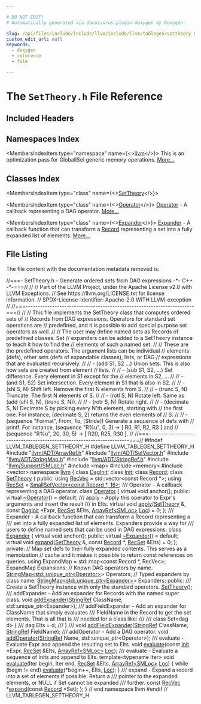 ```yaml
---

# DO NOT EDIT!
# Automatically generated via docusaurus-plugin-doxygen by Doxygen.

slug: /api/files/include/include/llvm/include/llvm/tablegen/settheory-h
custom_edit_url: null
keywords:
  - doxygen
  - reference
  - file

---
```





# The `SetTheory.h` File Reference

<DoxygenPage pluginConfig={pluginConfig}>



## Included Headers

<IncludesList>
<IncludesListItem
  filePath="llvm/ADT/ArrayRef.h"
  permalink="/docs/api/files/include/include/llvm/include/llvm/adt/arrayref-h"
  isLocal="true" />
<IncludesListItem
  filePath="llvm/ADT/SetVector.h"
  permalink="/docs/api/files/include/include/llvm/include/llvm/adt/setvector-h"
  isLocal="true" />
<IncludesListItem
  filePath="llvm/ADT/StringMap.h"
  permalink="/docs/api/files/include/include/llvm/include/llvm/adt/stringmap-h"
  isLocal="true" />
<IncludesListItem
  filePath="llvm/ADT/StringRef.h"
  permalink="/docs/api/files/include/include/llvm/include/llvm/adt/stringref-h"
  isLocal="true" />
<IncludesListItem
  filePath="llvm/Support/SMLoc.h"
  permalink="/docs/api/files/include/include/llvm/include/llvm/support/smloc-h"
  isLocal="true" />
<IncludesListItem
  filePath="map"
  permalink=""
  isLocal="false" />
<IncludesListItem
  filePath="memory"
  permalink=""
  isLocal="false" />
<IncludesListItem
  filePath="vector"
  permalink=""
  isLocal="false" />
</IncludesList>

## Namespaces Index

<MembersIndex>

<MembersIndexItem
  type="namespace"
  name={<><a href="/docs/api/namespaces/llvm">llvm</a></>}>
This is an optimization pass for GlobalISel generic memory operations. <a href="/docs/api/namespaces/llvm/#details">More...</a>
</MembersIndexItem>

</MembersIndex>

## Classes Index

<MembersIndex>

<MembersIndexItem
  type="class"
  name={<><a href="/docs/api/classes/llvm/settheory">SetTheory</a></>}>
</MembersIndexItem>

<MembersIndexItem
  type="class"
  name={<><a href="/docs/api/classes/llvm/settheory/operator">Operator</a></>}>
<a href="/docs/api/classes/llvm/settheory/operator">Operator</a> - A callback representing a DAG operator. <a href="/docs/api/classes/llvm/settheory/operator/#details">More...</a>
</MembersIndexItem>

<MembersIndexItem
  type="class"
  name={<><a href="/docs/api/classes/llvm/settheory/expander">Expander</a></>}>
<a href="/docs/api/classes/llvm/settheory/expander">Expander</a> - A callback function that can transform a <a href="/docs/api/classes/llvm/record">Record</a> representing a set into a fully expanded list of elements. <a href="/docs/api/classes/llvm/settheory/expander/#details">More...</a>
</MembersIndexItem>

</MembersIndex>


## File Listing

The file content with the documentation metadata removed is:

<ProgramListing>

<Link id="l00001" /><CodeLine lineNumber="1"><span class="doxyHighlightComment">//===- SetTheory.h - Generate ordered sets from DAG expressions -&#42;- C++ -&#42;-===//</span></CodeLine>
<Link id="l00002" /><CodeLine lineNumber="2"><span class="doxyHighlightComment">//</span></CodeLine>
<Link id="l00003" /><CodeLine lineNumber="3"><span class="doxyHighlightComment">// Part of the LLVM Project, under the Apache License v2.0 with LLVM Exceptions.</span></CodeLine>
<Link id="l00004" /><CodeLine lineNumber="4"><span class="doxyHighlightComment">// See https://llvm.org/LICENSE.txt for license information.</span></CodeLine>
<Link id="l00005" /><CodeLine lineNumber="5"><span class="doxyHighlightComment">// SPDX-License-Identifier: Apache-2.0 WITH LLVM-exception</span></CodeLine>
<Link id="l00006" /><CodeLine lineNumber="6"><span class="doxyHighlightComment">//</span></CodeLine>
<Link id="l00007" /><CodeLine lineNumber="7"><span class="doxyHighlightComment">//===----------------------------------------------------------------------===//</span></CodeLine>
<Link id="l00008" /><CodeLine lineNumber="8"><span class="doxyHighlightComment">//</span></CodeLine>
<Link id="l00009" /><CodeLine lineNumber="9"><span class="doxyHighlightComment">// This file implements the SetTheory class that computes ordered sets of</span></CodeLine>
<Link id="l00010" /><CodeLine lineNumber="10"><span class="doxyHighlightComment">// Records from DAG expressions.  Operators for standard set operations are</span></CodeLine>
<Link id="l00011" /><CodeLine lineNumber="11"><span class="doxyHighlightComment">// predefined, and it is possible to add special purpose set operators as well.</span></CodeLine>
<Link id="l00012" /><CodeLine lineNumber="12"><span class="doxyHighlightComment">//</span></CodeLine>
<Link id="l00013" /><CodeLine lineNumber="13"><span class="doxyHighlightComment">// The user may define named sets as Records of predefined classes. Set</span></CodeLine>
<Link id="l00014" /><CodeLine lineNumber="14"><span class="doxyHighlightComment">// expanders can be added to a SetTheory instance to teach it how to find the</span></CodeLine>
<Link id="l00015" /><CodeLine lineNumber="15"><span class="doxyHighlightComment">// elements of such a named set.</span></CodeLine>
<Link id="l00016" /><CodeLine lineNumber="16"><span class="doxyHighlightComment">//</span></CodeLine>
<Link id="l00017" /><CodeLine lineNumber="17"><span class="doxyHighlightComment">// These are the predefined operators. The argument lists can be individual</span></CodeLine>
<Link id="l00018" /><CodeLine lineNumber="18"><span class="doxyHighlightComment">// elements (defs), other sets (defs of expandable classes), lists, or DAG</span></CodeLine>
<Link id="l00019" /><CodeLine lineNumber="19"><span class="doxyHighlightComment">// expressions that are evaluated recursively.</span></CodeLine>
<Link id="l00020" /><CodeLine lineNumber="20"><span class="doxyHighlightComment">//</span></CodeLine>
<Link id="l00021" /><CodeLine lineNumber="21"><span class="doxyHighlightComment">// - (add S1, S2 ...) Union sets. This is also how sets are created from element</span></CodeLine>
<Link id="l00022" /><CodeLine lineNumber="22"><span class="doxyHighlightComment">//   lists.</span></CodeLine>
<Link id="l00023" /><CodeLine lineNumber="23"><span class="doxyHighlightComment">//</span></CodeLine>
<Link id="l00024" /><CodeLine lineNumber="24"><span class="doxyHighlightComment">// - (sub S1, S2, ...) Set difference. Every element in S1 except for the</span></CodeLine>
<Link id="l00025" /><CodeLine lineNumber="25"><span class="doxyHighlightComment">//   elements in S2, ...</span></CodeLine>
<Link id="l00026" /><CodeLine lineNumber="26"><span class="doxyHighlightComment">//</span></CodeLine>
<Link id="l00027" /><CodeLine lineNumber="27"><span class="doxyHighlightComment">// - (and S1, S2) Set intersection. Every element in S1 that is also in S2.</span></CodeLine>
<Link id="l00028" /><CodeLine lineNumber="28"><span class="doxyHighlightComment">//</span></CodeLine>
<Link id="l00029" /><CodeLine lineNumber="29"><span class="doxyHighlightComment">// - (shl S, N) Shift left. Remove the first N elements from S.</span></CodeLine>
<Link id="l00030" /><CodeLine lineNumber="30"><span class="doxyHighlightComment">//</span></CodeLine>
<Link id="l00031" /><CodeLine lineNumber="31"><span class="doxyHighlightComment">// - (trunc S, N) Truncate. The first N elements of S.</span></CodeLine>
<Link id="l00032" /><CodeLine lineNumber="32"><span class="doxyHighlightComment">//</span></CodeLine>
<Link id="l00033" /><CodeLine lineNumber="33"><span class="doxyHighlightComment">// - (rotl S, N) Rotate left. Same as (add (shl S, N), (trunc S, N)).</span></CodeLine>
<Link id="l00034" /><CodeLine lineNumber="34"><span class="doxyHighlightComment">//</span></CodeLine>
<Link id="l00035" /><CodeLine lineNumber="35"><span class="doxyHighlightComment">// - (rotr S, N) Rotate right.</span></CodeLine>
<Link id="l00036" /><CodeLine lineNumber="36"><span class="doxyHighlightComment">//</span></CodeLine>
<Link id="l00037" /><CodeLine lineNumber="37"><span class="doxyHighlightComment">// - (decimate S, N) Decimate S by picking every N&#39;th element, starting with</span></CodeLine>
<Link id="l00038" /><CodeLine lineNumber="38"><span class="doxyHighlightComment">//   the first one. For instance, (decimate S, 2) returns the even elements of</span></CodeLine>
<Link id="l00039" /><CodeLine lineNumber="39"><span class="doxyHighlightComment">//   S.</span></CodeLine>
<Link id="l00040" /><CodeLine lineNumber="40"><span class="doxyHighlightComment">//</span></CodeLine>
<Link id="l00041" /><CodeLine lineNumber="41"><span class="doxyHighlightComment">// - (sequence &quot;Format&quot;, From, To, &#91;Stride&#93;) Generate a sequence of defs with</span></CodeLine>
<Link id="l00042" /><CodeLine lineNumber="42"><span class="doxyHighlightComment">//   printf. For instance, (sequence &quot;R%u&quot;, 0, 3) -&gt; &#91; R0, R1, R2, R3 &#93; and</span></CodeLine>
<Link id="l00043" /><CodeLine lineNumber="43"><span class="doxyHighlightComment">//   (sequence &quot;R%u&quot;, 20, 30, 5) -&gt; &#91; R20, R25, R30 &#93;.</span></CodeLine>
<Link id="l00044" /><CodeLine lineNumber="44"><span class="doxyHighlightComment">//</span></CodeLine>
<Link id="l00045" /><CodeLine lineNumber="45"><span class="doxyHighlightComment">//===----------------------------------------------------------------------===//</span></CodeLine>
<Link id="l00046" /><CodeLine lineNumber="46"></CodeLine>
<Link id="l00047" /><CodeLine lineNumber="47"><span class="doxyHighlightPreprocessor">#ifndef LLVM&#95;TABLEGEN&#95;SETTHEORY&#95;H</span></CodeLine>
<Link id="l00048" /><CodeLine lineNumber="48"><span class="doxyHighlightPreprocessor">#define LLVM&#95;TABLEGEN&#95;SETTHEORY&#95;H</span></CodeLine>
<Link id="l00049" /><CodeLine lineNumber="49"></CodeLine>
<Link id="l00050" /><CodeLine lineNumber="50"><span class="doxyHighlightPreprocessor">#include &quot;<a href="/docs/api/files/include/include/llvm/include/llvm/adt/arrayref-h">llvm/ADT/ArrayRef.h</a>&quot;</span></CodeLine>
<Link id="l00051" /><CodeLine lineNumber="51"><span class="doxyHighlightPreprocessor">#include &quot;<a href="/docs/api/files/include/include/llvm/include/llvm/adt/setvector-h">llvm/ADT/SetVector.h</a>&quot;</span></CodeLine>
<Link id="l00052" /><CodeLine lineNumber="52"><span class="doxyHighlightPreprocessor">#include &quot;<a href="/docs/api/files/include/include/llvm/include/llvm/adt/stringmap-h">llvm/ADT/StringMap.h</a>&quot;</span></CodeLine>
<Link id="l00053" /><CodeLine lineNumber="53"><span class="doxyHighlightPreprocessor">#include &quot;<a href="/docs/api/files/include/include/llvm/include/llvm/adt/stringref-h">llvm/ADT/StringRef.h</a>&quot;</span></CodeLine>
<Link id="l00054" /><CodeLine lineNumber="54"><span class="doxyHighlightPreprocessor">#include &quot;<a href="/docs/api/files/include/include/llvm/include/llvm/support/smloc-h">llvm/Support/SMLoc.h</a>&quot;</span></CodeLine>
<Link id="l00055" /><CodeLine lineNumber="55"><span class="doxyHighlightPreprocessor">#include &lt;map&gt;</span></CodeLine>
<Link id="l00056" /><CodeLine lineNumber="56"><span class="doxyHighlightPreprocessor">#include &lt;memory&gt;</span></CodeLine>
<Link id="l00057" /><CodeLine lineNumber="57"><span class="doxyHighlightPreprocessor">#include &lt;vector&gt;</span></CodeLine>
<Link id="l00058" /><CodeLine lineNumber="58"></CodeLine>
<Link id="l00059" /><CodeLine lineNumber="59"><span class="doxyHighlightKeyword">namespace </span><span class="doxyHighlight"><a href="/docs/api/namespaces/llvm">llvm</a> &#123;</span></CodeLine>
<Link id="l00060" /><CodeLine lineNumber="60"></CodeLine>
<Link id="l00061" /><CodeLine lineNumber="61"><span class="doxyHighlightKeyword">class </span><span class="doxyHighlight"><a href="/docs/api/classes/llvm/daginit">DagInit</a>;</span></CodeLine>
<Link id="l00062" /><CodeLine lineNumber="62"><span class="doxyHighlightKeyword">class </span><span class="doxyHighlight"><a href="/docs/api/classes/llvm/init">Init</a>;</span></CodeLine>
<Link id="l00063" /><CodeLine lineNumber="63"><span class="doxyHighlightKeyword">class </span><span class="doxyHighlight"><a href="/docs/api/classes/llvm/record">Record</a>;</span></CodeLine>
<Link id="l00064" /><CodeLine lineNumber="64"></CodeLine>
<Link id="l00065" /><CodeLine lineNumber="65" lineLink="/docs/api/classes/llvm/settheory"><span class="doxyHighlightKeyword">class </span><span class="doxyHighlight"><a href="/docs/api/classes/llvm/settheory/#a424aa9d03302edd16fffaffdd4434fd1">SetTheory</a> &#123;</span></CodeLine>
<Link id="l00066" /><CodeLine lineNumber="66"><span class="doxyHighlightKeyword">public</span><span class="doxyHighlight">:</span></CodeLine>
<Link id="l00067" /><CodeLine lineNumber="67" lineLink="/docs/api/classes/llvm/settheory/#ae849bddddd831fff452588a2c7bc0fad"><span class="doxyHighlight">  </span><span class="doxyHighlightKeyword">using </span><span class="doxyHighlight"><a href="/docs/api/classes/llvm/settheory/#ae849bddddd831fff452588a2c7bc0fad">RecVec</a> = std::vector&lt;const Record &#42;&gt;;</span></CodeLine>
<Link id="l00068" /><CodeLine lineNumber="68" lineLink="/docs/api/classes/llvm/settheory/#aa72962c0b2d060b1ce6ab6f0cf3a5c42"><span class="doxyHighlight">  </span><span class="doxyHighlightKeyword">using </span><span class="doxyHighlight"><a href="/docs/api/classes/llvm/settheory/#aa72962c0b2d060b1ce6ab6f0cf3a5c42">RecSet</a> = <a href="/docs/api/classes/llvm/smallsetvector">SmallSetVector&lt;const Record &#42;, 16&gt;</a>;</span></CodeLine>
<Link id="l00069" /><CodeLine lineNumber="69"></CodeLine>
<Link id="l00070" /><CodeLine lineNumber="70"><span class="doxyHighlightComment">  /// Operator - A callback representing a DAG operator.</span></CodeLine>
<Link id="l00071" /><CodeLine lineNumber="71" lineLink="/docs/api/classes/llvm/settheory/operator"><span class="doxyHighlight">  </span><span class="doxyHighlightKeyword">class </span><span class="doxyHighlight"><a href="/docs/api/classes/llvm/settheory/operator">Operator</a> &#123;</span></CodeLine>
<Link id="l00072" /><CodeLine lineNumber="72"><span class="doxyHighlight">    </span><span class="doxyHighlightKeyword">virtual</span><span class="doxyHighlight"> </span><span class="doxyHighlightKeywordType">void</span><span class="doxyHighlight"> anchor();</span></CodeLine>
<Link id="l00073" /><CodeLine lineNumber="73"></CodeLine>
<Link id="l00074" /><CodeLine lineNumber="74"><span class="doxyHighlight">  </span><span class="doxyHighlightKeyword">public</span><span class="doxyHighlight">:</span></CodeLine>
<Link id="l00075" /><CodeLine lineNumber="75" lineLink="/docs/api/classes/llvm/settheory/operator/#a7c12053b7a39a361e55990211655ebb1"><span class="doxyHighlight">    </span><span class="doxyHighlightKeyword">virtual</span><span class="doxyHighlight"> <a href="/docs/api/classes/llvm/settheory/operator/#a7c12053b7a39a361e55990211655ebb1">~Operator</a>() = </span><span class="doxyHighlightKeywordFlow">default</span><span class="doxyHighlight">;</span></CodeLine>
<Link id="l00076" /><CodeLine lineNumber="76"></CodeLine>
<Link id="l00077" /><CodeLine lineNumber="77"><span class="doxyHighlightComment">    /// apply - Apply this operator to Expr&#39;s arguments and insert the result</span></CodeLine>
<Link id="l00078" /><CodeLine lineNumber="78"><span class="doxyHighlightComment">    /// in Elts.</span></CodeLine>
<Link id="l00079" /><CodeLine lineNumber="79" lineLink="/docs/api/classes/llvm/settheory/operator/#a1229c1a411d744d3f0b9b9c3faa4be5f"><span class="doxyHighlight">    </span><span class="doxyHighlightKeyword">virtual</span><span class="doxyHighlight"> </span><span class="doxyHighlightKeywordType">void</span><span class="doxyHighlight"> <a href="/docs/api/classes/llvm/settheory/operator/#a1229c1a411d744d3f0b9b9c3faa4be5f">apply</a>(<a href="/docs/api/classes/llvm/settheory/#a424aa9d03302edd16fffaffdd4434fd1">SetTheory</a> &amp;, </span><span class="doxyHighlightKeyword">const</span><span class="doxyHighlight"> <a href="/docs/api/classes/llvm/daginit">DagInit</a> &#42;Expr, <a href="/docs/api/classes/llvm/settheory/#aa72962c0b2d060b1ce6ab6f0cf3a5c42">RecSet</a> &amp;Elts,</span></CodeLine>
<Link id="l00080" /><CodeLine lineNumber="80"><span class="doxyHighlight">                       <a href="/docs/api/classes/llvm/arrayref">ArrayRef&lt;SMLoc&gt;</a> <a href="/docs/api/namespaces/llvm/loc">Loc</a>) = 0;</span></CodeLine>
<Link id="l00081" /><CodeLine lineNumber="81"><span class="doxyHighlight">  &#125;;</span></CodeLine>
<Link id="l00082" /><CodeLine lineNumber="82"></CodeLine>
<Link id="l00083" /><CodeLine lineNumber="83"><span class="doxyHighlightComment">  /// Expander - A callback function that can transform a Record representing a</span></CodeLine>
<Link id="l00084" /><CodeLine lineNumber="84"><span class="doxyHighlightComment">  /// set into a fully expanded list of elements. Expanders provide a way for</span></CodeLine>
<Link id="l00085" /><CodeLine lineNumber="85"><span class="doxyHighlightComment">  /// users to define named sets that can be used in DAG expressions.</span></CodeLine>
<Link id="l00086" /><CodeLine lineNumber="86" lineLink="/docs/api/classes/llvm/settheory/expander"><span class="doxyHighlight">  </span><span class="doxyHighlightKeyword">class </span><span class="doxyHighlight"><a href="/docs/api/classes/llvm/settheory/expander">Expander</a> &#123;</span></CodeLine>
<Link id="l00087" /><CodeLine lineNumber="87"><span class="doxyHighlight">    </span><span class="doxyHighlightKeyword">virtual</span><span class="doxyHighlight"> </span><span class="doxyHighlightKeywordType">void</span><span class="doxyHighlight"> anchor();</span></CodeLine>
<Link id="l00088" /><CodeLine lineNumber="88"></CodeLine>
<Link id="l00089" /><CodeLine lineNumber="89"><span class="doxyHighlight">  </span><span class="doxyHighlightKeyword">public</span><span class="doxyHighlight">:</span></CodeLine>
<Link id="l00090" /><CodeLine lineNumber="90" lineLink="/docs/api/classes/llvm/settheory/expander/#afb86109e09dcb6d00097ca8a6706c628"><span class="doxyHighlight">    </span><span class="doxyHighlightKeyword">virtual</span><span class="doxyHighlight"> <a href="/docs/api/classes/llvm/settheory/expander/#afb86109e09dcb6d00097ca8a6706c628">~Expander</a>() = </span><span class="doxyHighlightKeywordFlow">default</span><span class="doxyHighlight">;</span></CodeLine>
<Link id="l00091" /><CodeLine lineNumber="91"></CodeLine>
<Link id="l00092" /><CodeLine lineNumber="92" lineLink="/docs/api/classes/llvm/settheory/expander/#ad6933f9f960cffcb68e5fd4e1a212a47"><span class="doxyHighlight">    </span><span class="doxyHighlightKeyword">virtual</span><span class="doxyHighlight"> </span><span class="doxyHighlightKeywordType">void</span><span class="doxyHighlight"> <a href="/docs/api/classes/llvm/settheory/expander/#ad6933f9f960cffcb68e5fd4e1a212a47">expand</a>(<a href="/docs/api/classes/llvm/settheory/#a424aa9d03302edd16fffaffdd4434fd1">SetTheory</a> &amp;, </span><span class="doxyHighlightKeyword">const</span><span class="doxyHighlight"> <a href="/docs/api/classes/llvm/record">Record</a> &#42;, <a href="/docs/api/classes/llvm/settheory/#aa72962c0b2d060b1ce6ab6f0cf3a5c42">RecSet</a> &amp;Elts) = 0;</span></CodeLine>
<Link id="l00093" /><CodeLine lineNumber="93"><span class="doxyHighlight">  &#125;;</span></CodeLine>
<Link id="l00094" /><CodeLine lineNumber="94"></CodeLine>
<Link id="l00095" /><CodeLine lineNumber="95"><span class="doxyHighlightKeyword">private</span><span class="doxyHighlight">:</span></CodeLine>
<Link id="l00096" /><CodeLine lineNumber="96"><span class="doxyHighlight">  </span><span class="doxyHighlightComment">// Map set defs to their fully expanded contents. This serves as a memoization</span></CodeLine>
<Link id="l00097" /><CodeLine lineNumber="97"><span class="doxyHighlight">  </span><span class="doxyHighlightComment">// cache and it makes it possible to return const references on queries.</span></CodeLine>
<Link id="l00098" /><CodeLine lineNumber="98"><span class="doxyHighlight">  </span><span class="doxyHighlightKeyword">using </span><span class="doxyHighlight">ExpandMap = std::map&lt;const Record &#42;, RecVec&gt;;</span></CodeLine>
<Link id="l00099" /><CodeLine lineNumber="99"><span class="doxyHighlight">  ExpandMap Expansions;</span></CodeLine>
<Link id="l00100" /><CodeLine lineNumber="100"></CodeLine>
<Link id="l00101" /><CodeLine lineNumber="101"><span class="doxyHighlight">  </span><span class="doxyHighlightComment">// Known DAG operators by name.</span></CodeLine>
<Link id="l00102" /><CodeLine lineNumber="102"><span class="doxyHighlight">  <a href="/docs/api/classes/llvm/stringmap">StringMap&lt;std::unique&#95;ptr&lt;Operator&gt;</a>&gt; Operators;</span></CodeLine>
<Link id="l00103" /><CodeLine lineNumber="103"></CodeLine>
<Link id="l00104" /><CodeLine lineNumber="104"><span class="doxyHighlight">  </span><span class="doxyHighlightComment">// Typed expanders by class name.</span></CodeLine>
<Link id="l00105" /><CodeLine lineNumber="105"><span class="doxyHighlight">  <a href="/docs/api/classes/llvm/stringmap">StringMap&lt;std::unique&#95;ptr&lt;Expander&gt;</a>&gt; Expanders;</span></CodeLine>
<Link id="l00106" /><CodeLine lineNumber="106"></CodeLine>
<Link id="l00107" /><CodeLine lineNumber="107"><span class="doxyHighlightKeyword">public</span><span class="doxyHighlight">:</span></CodeLine>
<Link id="l00108" /><CodeLine lineNumber="108"><span class="doxyHighlightComment">  /// Create a SetTheory instance with only the standard operators.</span></CodeLine>
<Link id="l00109" /><CodeLine lineNumber="109"><span class="doxyHighlight">  <a href="/docs/api/classes/llvm/settheory/#a424aa9d03302edd16fffaffdd4434fd1">SetTheory</a>();</span></CodeLine>
<Link id="l00110" /><CodeLine lineNumber="110"></CodeLine>
<Link id="l00111" /><CodeLine lineNumber="111"><span class="doxyHighlightComment">  /// addExpander - Add an expander for Records with the named super class.</span></CodeLine>
<Link id="l00112" /><CodeLine lineNumber="112"><span class="doxyHighlight">  </span><span class="doxyHighlightKeywordType">void</span><span class="doxyHighlight"> <a href="/docs/api/classes/llvm/settheory/#af1a2fa205cba7482af6c21aab8877ddc">addExpander</a>(<a href="/docs/api/classes/llvm/stringref">StringRef</a> ClassName, std::unique&#95;ptr&lt;Expander&gt;);</span></CodeLine>
<Link id="l00113" /><CodeLine lineNumber="113"></CodeLine>
<Link id="l00114" /><CodeLine lineNumber="114"><span class="doxyHighlightComment">  /// addFieldExpander - Add an expander for ClassName that simply evaluates</span></CodeLine>
<Link id="l00115" /><CodeLine lineNumber="115"><span class="doxyHighlightComment">  /// FieldName in the Record to get the set elements.  That is all that is</span></CodeLine>
<Link id="l00116" /><CodeLine lineNumber="116"><span class="doxyHighlightComment">  /// needed for a class like:</span></CodeLine>
<Link id="l00117" /><CodeLine lineNumber="117"><span class="doxyHighlightComment">  ///</span></CodeLine>
<Link id="l00118" /><CodeLine lineNumber="118"><span class="doxyHighlightComment">  ///   class Set&lt;dag d&gt; &#123;</span></CodeLine>
<Link id="l00119" /><CodeLine lineNumber="119"><span class="doxyHighlightComment">  ///     dag Elts = d;</span></CodeLine>
<Link id="l00120" /><CodeLine lineNumber="120"><span class="doxyHighlightComment">  ///   &#125;</span></CodeLine>
<Link id="l00121" /><CodeLine lineNumber="121"><span class="doxyHighlightComment">  ///</span></CodeLine>
<Link id="l00122" /><CodeLine lineNumber="122"><span class="doxyHighlight">  </span><span class="doxyHighlightKeywordType">void</span><span class="doxyHighlight"> <a href="/docs/api/classes/llvm/settheory/#aebe22953dd142bbeca6a5e946526e8ef">addFieldExpander</a>(<a href="/docs/api/classes/llvm/stringref">StringRef</a> ClassName, <a href="/docs/api/classes/llvm/stringref">StringRef</a> FieldName);</span></CodeLine>
<Link id="l00123" /><CodeLine lineNumber="123"></CodeLine>
<Link id="l00124" /><CodeLine lineNumber="124"><span class="doxyHighlightComment">  /// addOperator - Add a DAG operator.</span></CodeLine>
<Link id="l00125" /><CodeLine lineNumber="125"><span class="doxyHighlight">  </span><span class="doxyHighlightKeywordType">void</span><span class="doxyHighlight"> <a href="/docs/api/classes/llvm/settheory/#a2bdb4e3a2da114d21881df0af27a3f45">addOperator</a>(<a href="/docs/api/classes/llvm/stringref">StringRef</a> Name, std::unique&#95;ptr&lt;Operator&gt;);</span></CodeLine>
<Link id="l00126" /><CodeLine lineNumber="126"></CodeLine>
<Link id="l00127" /><CodeLine lineNumber="127"><span class="doxyHighlightComment">  /// evaluate - Evaluate Expr and append the resulting set to Elts.</span></CodeLine>
<Link id="l00128" /><CodeLine lineNumber="128"><span class="doxyHighlight">  </span><span class="doxyHighlightKeywordType">void</span><span class="doxyHighlight"> <a href="/docs/api/classes/llvm/settheory/#add1c3afc970f65746c97311cfdbc329d">evaluate</a>(</span><span class="doxyHighlightKeyword">const</span><span class="doxyHighlight"> <a href="/docs/api/classes/llvm/init">Init</a> &#42;Expr, <a href="/docs/api/classes/llvm/settheory/#aa72962c0b2d060b1ce6ab6f0cf3a5c42">RecSet</a> &amp;Elts, <a href="/docs/api/classes/llvm/arrayref">ArrayRef&lt;SMLoc&gt;</a> <a href="/docs/api/namespaces/llvm/loc">Loc</a>);</span></CodeLine>
<Link id="l00129" /><CodeLine lineNumber="129"></CodeLine>
<Link id="l00130" /><CodeLine lineNumber="130"><span class="doxyHighlightComment">  /// evaluate - Evaluate a sequence of Inits and append to Elts.</span></CodeLine>
<Link id="l00131" /><CodeLine lineNumber="131"><span class="doxyHighlight">  </span><span class="doxyHighlightKeyword">template</span><span class="doxyHighlight">&lt;</span><span class="doxyHighlightKeyword">typename</span><span class="doxyHighlight"> Iter&gt;</span></CodeLine>
<Link id="l00132" /><CodeLine lineNumber="132" lineLink="/docs/api/classes/llvm/settheory/#ad20675bb48ddb4728f655880f5dbb2fe"><span class="doxyHighlight">  </span><span class="doxyHighlightKeywordType">void</span><span class="doxyHighlight"> <a href="/docs/api/classes/llvm/settheory/#ad20675bb48ddb4728f655880f5dbb2fe">evaluate</a>(Iter begin, Iter end, <a href="/docs/api/classes/llvm/settheory/#aa72962c0b2d060b1ce6ab6f0cf3a5c42">RecSet</a> &amp;Elts, <a href="/docs/api/classes/llvm/arrayref">ArrayRef&lt;SMLoc&gt;</a> <a href="/docs/api/namespaces/llvm/loc">Loc</a>) &#123;</span></CodeLine>
<Link id="l00133" /><CodeLine lineNumber="133"><span class="doxyHighlight">    </span><span class="doxyHighlightKeywordFlow">while</span><span class="doxyHighlight"> (begin != end)</span></CodeLine>
<Link id="l00134" /><CodeLine lineNumber="134"><span class="doxyHighlight">      <a href="/docs/api/classes/llvm/settheory/#add1c3afc970f65746c97311cfdbc329d">evaluate</a>(&#42;begin++, Elts, <a href="/docs/api/namespaces/llvm/loc">Loc</a>);</span></CodeLine>
<Link id="l00135" /><CodeLine lineNumber="135"><span class="doxyHighlight">  &#125;</span></CodeLine>
<Link id="l00136" /><CodeLine lineNumber="136"></CodeLine>
<Link id="l00137" /><CodeLine lineNumber="137"><span class="doxyHighlightComment">  /// expand - Expand a record into a set of elements if possible.  Return a</span></CodeLine>
<Link id="l00138" /><CodeLine lineNumber="138"><span class="doxyHighlightComment">  /// pointer to the expanded elements, or NULL if Set cannot be expanded</span></CodeLine>
<Link id="l00139" /><CodeLine lineNumber="139"><span class="doxyHighlightComment">  /// further.</span></CodeLine>
<Link id="l00140" /><CodeLine lineNumber="140"><span class="doxyHighlight">  </span><span class="doxyHighlightKeyword">const</span><span class="doxyHighlight"> <a href="/docs/api/classes/llvm/settheory/#ae849bddddd831fff452588a2c7bc0fad">RecVec</a> &#42;<a href="/docs/api/classes/llvm/settheory/#a80f28e71e920f02b25534abf3c14d39d">expand</a>(</span><span class="doxyHighlightKeyword">const</span><span class="doxyHighlight"> <a href="/docs/api/classes/llvm/record">Record</a> &#42;Set);</span></CodeLine>
<Link id="l00141" /><CodeLine lineNumber="141"><span class="doxyHighlight">&#125;;</span></CodeLine>
<Link id="l00142" /><CodeLine lineNumber="142"></CodeLine>
<Link id="l00143" /><CodeLine lineNumber="143"><span class="doxyHighlight">&#125; </span><span class="doxyHighlightComment">// end namespace llvm</span></CodeLine>
<Link id="l00144" /><CodeLine lineNumber="144"></CodeLine>
<Link id="l00145" /><CodeLine lineNumber="145"><span class="doxyHighlightPreprocessor">#endif </span><span class="doxyHighlightComment">// LLVM&#95;TABLEGEN&#95;SETTHEORY&#95;H</span></CodeLine>

</ProgramListing>


</DoxygenPage>
